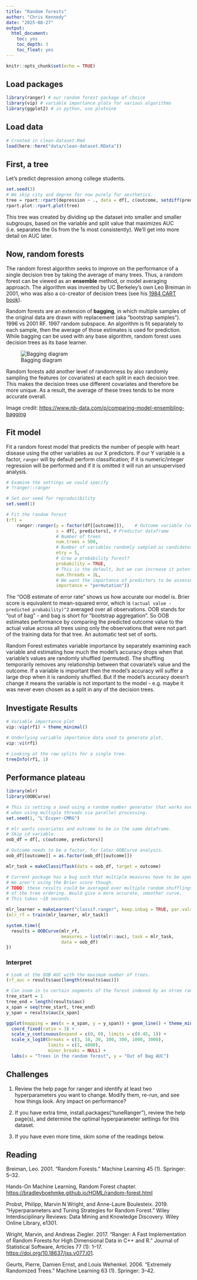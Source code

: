 ```yaml
---
title: "Random forests"
author: "Chris Kennedy"
date: "2025-08-27"
output:
  html_document:
    toc: yes
    toc_depth: 3
    toc_float: yes
---
```


```r
knitr::opts_chunk$set(echo = TRUE)
```

## Load packages

```r
library(ranger) # our random forest package of choice
library(vip) # variable importance plots for various algorithms
library(ggplot2) # in python, use plotnine
```

## Load data

```r
# Created in clean-dataset.Rmd
load(here::here("data/clean-dataset.RData"))
```

## First, a tree

Let's predict depression among college students.

```r
set.seed(3)
# We skip city and degree for now purely for aesthetics.
tree = rpart::rpart(depression ~ ., data = df[, c(outcome, setdiff(predictors, c("city", "degree")))])
rpart.plot::rpart.plot(tree) 
```

This tree was created by dividing up the dataset into smaller and smaller subgroups, based on the variable and split value that maximizes AUC (i.e. separates the 0s from the 1s most consistently). We'll get into more detail on AUC later.

## Now, random forests

The random forest algorithm seeks to improve on the performance of a single decision tree by taking the average of many trees. Thus, a random forest can be viewed as an **ensemble** method, or model averaging approach. The algorithm was invented by UC Berkeley's own Leo Breiman in 2001, who was also a co-creator of decision trees (see his [1984 CART book](https://www.amazon.com/Classification-Regression-Wadsworth-Statistics-Probability/dp/0412048418)).

Random forests are an extension of **bagging**, in which multiple samples of the original data are drawn with replacement (aka "bootstrap samples"). 1996 vs 2001 RF. 1997 random subspace. An algorithm is fit separately to each sample, then the average of those estimates is used for prediction. While bagging can be used with any base algorithm, random forest uses decision trees as its base learner.

![Bagging diagram](../images/bagging-diagram.png)

Random forests add another level of randomness by also randomly sampling the features (or covariates) at each split in each decision tree. This makes the decision trees use different covariates and therefore be more unique. As a result, the average of these trees tends to be more accurate overall.

Image credit: <https://www.nb-data.com/p/comparing-model-ensembling-bagging>

## Fit model

Fit a random forest model that predicts the number of people with heart disease using the other variables as our X predictors. If our Y variable is a factor, `ranger` will by default perform classification; if it is numeric/integer regression will be performed and if it is omitted it will run an unsupervised analysis.

```r
# Examine the settings we could specify
# ?ranger::ranger

# Set our seed for reproducibility
set.seed(1)

# Fit the random forest
(rf1 =
    ranger::ranger(y = factor(df[[outcome]]),    # Outcome variable (vector)
                   x = df[, predictors], # Predictor dataframe
                   # Number of trees
                   num.trees = 500, 
                   # Number of variables randomly sampled as candidates at each split.
                   mtry = 5,  
                   # Grow a probability forest?
                   probability = TRUE,
                   # This is the default, but we can increase it potentially.
                   num.threads = 2L,
                   # We want the importance of predictors to be assessed.
                   importance = "permutation"))
```

The "OOB estimate of error rate" shows us how accurate our model is. Brier score is equivalent to mean-squared error, which is `(actual value - predicted probability)^2` averaged over all observations. OOB stands for "out of bag" - and bag is short for "bootstrap aggregation". So OOB estimates performance by comparing the predicted outcome value to the actual value across all trees using only the observations that were not part of the training data for that tree. An automatic test set of sorts.

Random Forest estimates variable importance by separately examining each variable and estimating how much the model's accuracy drops when that variable's values are randomly shuffled (permuted). The shuffling temporarily removes any relationship between that covariate's value and the outcome. If a variable is important then the model's accuracy will suffer a large drop when it is randomly shuffled. But if the model's accuracy doesn't change it means the variable is not important to the model - e.g. maybe it was never even chosen as a split in any of the decision trees.

## Investigate Results

```r
# Variable importance plot
vip::vip(rf1) + theme_minimal()

# Underlying variable importance data used to generate plot.
vip::vi(rf1)

# Looking at the raw splits for a single tree.
treeInfo(rf1, 1)
```

## Performance plateau

```r
library(mlr)
library(OOBCurve)

# This is setting a seed using a random number generator that works even
# when using multiple threads via parallel processing.
set.seed(1, "L'Ecuyer-CMRG")

# mlr wants covariates and outcome to be in the same dataframe.
# Skip id variable.
oob_df = df[, c(outcome, predictors)]

# Outcome needs to be a factor, for later OOBCurve analysis.
oob_df[[outcome]] = as.factor(oob_df[[outcome]])

mlr_task = makeClassifTask(data = oob_df, target = outcome)

# Current package has a bug such that multiple measures have to be specified.
# We aren't using the Brier score though.
# TODO: these results could be averaged over multiple random shufflings
# of the tree ordering. Would give a more accurate, smoother curve.
# This takes ~10 seconds.

mlr_learner = makeLearner("classif.ranger", keep.inbag = TRUE, par.vals = list(num.trees = 4000))
(mlr_rf = train(mlr_learner, mlr_task))

system.time({
  results = OOBCurve(mlr_rf,
                     measures = list(mlr::auc), task = mlr_task,
                     data = oob_df)
})

```

### Interpret

```r
# Look at the OOB AUC with the maximum number of trees.
(rf_auc = results$auc[length(results$auc)])

# Can zoom in to certain segments of the forest indexed by an ntree range.
tree_start = 1
tree_end = length(results$auc)
x_span = seq(tree_start, tree_end)
y_span = results$auc[x_span]

ggplot(mapping = aes(x = x_span, y = y_span)) + geom_line() + theme_minimal() +
  coord_fixed(ratio = 3) + 
  scale_y_continuous(expand = c(0, 0), limits = c(0.45, 1)) +
  scale_x_log10(breaks = c(3, 10, 30, 100, 300, 1000, 3000),
                limits = c(1, 4000),
                minor_breaks = NULL) +
  labs(x = "Trees in the random forest", y = "Out of Bag AUC")

```

## Challenges

1.  Review the help page for ranger and identify at least two hyperparameters you want to change. Modify them, re-run, and see how things look. Any impact on performance?

2.  If you have extra time, install.packages("tuneRanger"), review the help page(s), and determine the optimal hyperparameter settings for this dataset.

3.  If you have even more time, skim some of the readings below.

## Reading

Breiman, Leo. 2001. “Random Forests.” Machine Learning 45 (1). Springer: 5–32.

Hands-On Machine Learning, Random Forest chapter. <https://bradleyboehmke.github.io/HOML/random-forest.html>

Probst, Philipp, Marvin N Wright, and Anne-Laure Boulesteix. 2019. “Hyperparameters and Tuning Strategies for Random Forest.” Wiley Interdisciplinary Reviews: Data Mining and Knowledge Discovery. Wiley Online Library, e1301.

Wright, Marvin, and Andreas Ziegler. 2017. “Ranger: A Fast Implementation of Random Forests for High Dimensional Data in C++ and R.” Journal of Statistical Software, Articles 77 (1): 1–17. <https://doi.org/10.18637/jss.v077.i01>.

Geurts, Pierre, Damien Ernst, and Louis Wehenkel. 2006. “Extremely Randomized Trees.” Machine Learning 63 (1). Springer: 3–42.

